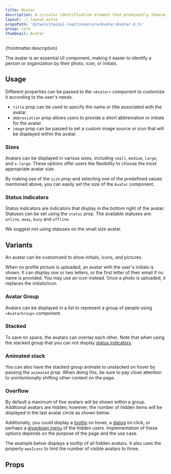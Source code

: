 ```yaml
---
title: Avatar
description: A circular identification element that prominently showcases the user's customized profile picture or their first and last name initials.
layout: ./_layout.astro
propsPath: '@itwin/itwinui-react/esm/core/Avatar/Avatar.d.ts'
group: core
thumbnail: Avatar
---
```



<p>{frontmatter.description}</p>

<LiveExample src='Avatar.initials.tsx'>
  <AllExamples.AvatarInitialsExample client:load />
</LiveExample>

The avatar is an essential UI component, making it easier to identify a person or organization by their photo, icon, or initials.

## Usage

Different properties can be passed to the `<Avatar>` component to customize it according to the user's needs.

- `title` prop can be used to specify the name or title associated with the avatar.
- `abbreviation` prop allows users to provide a short abbreviation or initials for the avatar.
- `image` prop can be passed to set a custom image source or icon that will be displayed within the avatar.

### Sizes

Avatars can be displayed in various sizes, including `small`, `medium`, `large`, and `x-large`. These options offer users the flexibility to choose the most appropriate avatar size.

<LiveExample src='Avatar.sizes.tsx'>
  <AllExamples.AvatarSizesExample client:load />
</LiveExample>

By making use of the `size` prop and selecting one of the predefined values mentioned above, you can easily set the size of the `Avatar` component.

### Status indicators

Status indicators are indicators that display in the bottom right of the avatar. Statuses can be set using the `status` prop. The available statuses are: `online`, `away`, `busy` and `offline`.

<LiveExample src='Avatar.statuses.tsx'>
  <AllExamples.AvatarStatusesExample client:load />
</LiveExample>

We suggest not using statuses on the small size avatar.

## Variants

An avatar can be customized to show initials, icons, and pictures.

<LiveExample src='Avatar.main.tsx'>
  <AllExamples.AvatarMainExample client:load />
</LiveExample>

When no profile picture is uploaded, an avatar with the user's initials is shown. It can display one or two letters, or the first letter of their email if no name is provided. You may use an icon instead. Once a photo is uploaded, it replaces the initials/icon.

### Avatar Group

Avatars can be displayed in a list to represent a group of people using `<AvatarGroup>` component.

### Stacked

To save on space, the avatars can overlay each other. Note that when using the stacked group that you can not display [status indicators](#status-indicators).

<LiveExample src='Avatar.groupstacked.tsx'>
  <AllExamples.AvatarGroupStackedExample client:load />
</LiveExample>

### Animated stack

You can also have the stacked group animate to unstacked on hover by passing the `animated` prop. When doing this, be sure to pay close attention to unintentionally shifting other content on the page.

<LiveExample src='Avatar.groupanimated.tsx'>
  <AllExamples.AvatarGroupAnimatedExample client:load />
</LiveExample>

### Overflow

By default a maximum of five avatars will be shown within a group. Additional avatars are hidden; however, the number of hidden items will be displayed in the last avatar circle as shown below.

<LiveExample src='Avatar.groupoverflow.tsx'>
  <AllExamples.AvatarGroupOverflowExample client:load />
</LiveExample>

Additionally, you could display a [tooltip](tooltip) on hover, a [dialog](dialog) on click, or perhaps a [dropdown menu](dropdownmenu) of the hidden users. Implementation of these options depends on the purpose of the page and the use case.

The example below displays a tooltip of all hidden avatars. It also uses the property `maxIcons` to limit the number of visible avatars to three.

<LiveExample src='Avatar.groupoverflowtooltip.tsx'>
  <AllExamples.AvatarGroupOverflowTooltipExample client:load />
</LiveExample>

## Props

<PropsTable path={frontmatter.propsPath} />
